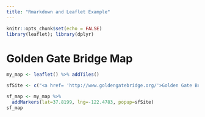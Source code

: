 ```yaml
---
title: "Rmarkdown and Leaflet Example"
---
```


```r
knitr::opts_chunk$set(echo = FALSE)
library(leaflet); library(dplyr)
```

# Golden Gate Bridge Map

```r
my_map <- leaflet() %>% addTiles()

sfSite <- c("<a href= 'http://www.goldengatebridge.org/'>Golden Gate Bridge Home Page</a>")

sf_map <- my_map %>% 
  addMarkers(lat=37.8199, lng=-122.4783, popup=sfSite)
sf_map

```

